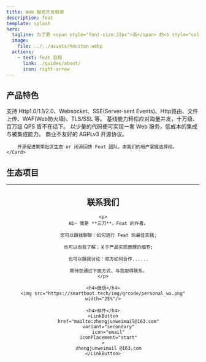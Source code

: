 ```yaml
---
title: Web 服务开发框架
description: feat
template: splash
hero:
  tagline: 为了更 <span style="font-size:32px">高</span> 的<b style="color:#f5222d">性能</b>，以及更 <span style="font-size:15px">低</span> 的<b style="color:#52c41a">能耗</b>
  image:
    file: ../../assets/houston.webp
  actions:
    - text: Feat 启程
      link: ./guides/about/
      icon: right-arrow
---
```



## 产品特色

<CardGrid stagger>
	<Card title="功能丰富" icon="seti:happenings">
		支持 Http1.0/1.1/2.0、Websocket、SSE(Server-sent Events)、Http路由、文件上传、WAF(Web防火墙)、TLS/SSL 等。
	</Card>
	<Card title="强劲性能" icon="rocket">
		基线能力轻松应对海量并发，十万级、百万级 QPS 皆不在话下。
	</Card>
	<Card title="轻量灵活" icon="puzzle">
		以少量的代码便可实现一套 Web 服务，低成本的集成与被集成能力。
	</Card>
	<Card title="开源生态" icon="github">
		商业不友好的 AGPLv3 开源协议。

        开源促进繁荣社区生态 or 闭源回馈 Feat 团队，由我们的用户掌握选择权。
	</Card>
</CardGrid>


## 生态项目
<CardGrid>
    <LinkCard title="smart-socket" description="Java AIO 实现的支持百万级长连接通信框架" href="https://smartboot.tech/smart-socket" />
    <LinkCard title="smart-servlet" description="提供一个自主可控的轻量级 Tomcat/Undertow 可替代版本，基于 Feat 重新定义下一代 Servlet 容器!" href="https://smartboot.tech/smart-servlet" />
</CardGrid>

<hr/>

<center>
    <h2>联系我们</h2>

    <p>
        Hi~ 我是 **三刀**，Feat 的作者。

        您可以跟我聊聊：如何进行 Feat 的最佳实践;

        也可以向我了解：关于产品实现原理的细节;

        也可以跟我讨论：双方如何合作......

        期待您通过下面方式，与我取得联系。
    </p>

    <h4>微信</h4>
    <img src="https://smartboot.tech/img/qrcode/personal_wx.png" width="25%"/>

    <h4>邮件</h4>
    <LinkButton
        href="mailto:zhengjunweimail@163.com"
        variant="secondary"
        icon="email"
        iconPlacement="start"
    >
        zhengjunweimail @163.com
    </LinkButton>
</center>